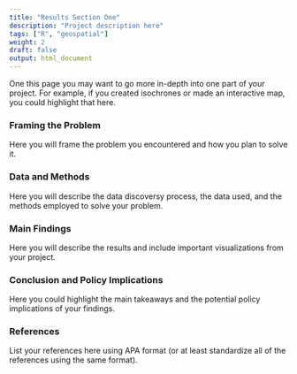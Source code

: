 ```yaml
---
title: "Results Section One"
description: "Project description here"
tags: ["R", "geospatial"]
weight: 2
draft: false
output: html_document
---
```


One this page you may want to go more in-depth into one part of your project. For example, if you created isochrones or made an interactive map, you could highlight that here. 

### Framing the Problem 

Here you will frame the problem you encountered and how you plan to solve it.

### Data and Methods 

Here you will describe the data discoversy process, the data used, and the methods employed to solve your problem. 

### Main Findings 

Here you will describe the results and include important visualizations from your project. 

### Conclusion and Policy Implications 

Here you could highlight the main takeaways and the potential policy implications of your findings. 

### References 

List your references here using APA format (or at least standardize all of the references using the same format).